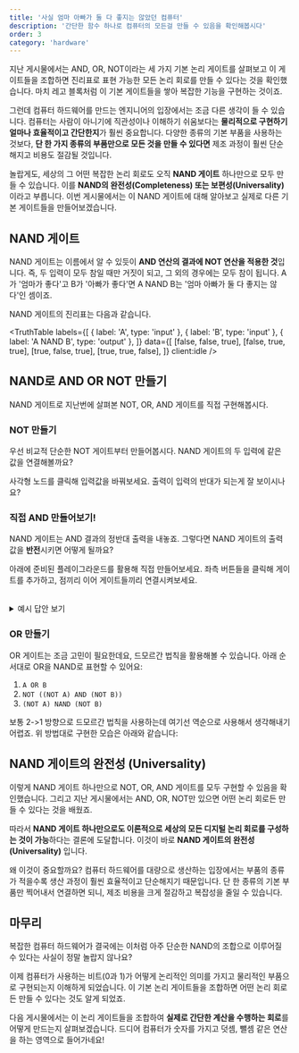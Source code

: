 ```yaml
---
title: '사실 엄마 아빠가 둘 다 좋지는 않았던 컴퓨터'
description: '간단한 함수 하나로 컴퓨터의 모든걸 만들 수 있음을 확인해봅시다'
order: 3
category: 'hardware'
---
```




지난 게시물에서는 AND, OR, NOT이라는 세 가지 기본 논리 게이트를 살펴보고 이 게이트들을 조합하면 진리표로 표현 가능한 모든 논리 회로를 만들 수 있다는 것을 확인했습니다. 마치 레고 블록처럼 이 기본 게이트들을 쌓아 복잡한 기능을 구현하는 것이죠.

그런데 컴퓨터 하드웨어를 만드는 엔지니어의 입장에서는 조금 다른 생각이 들 수 있습니다. 컴퓨터는 사람이 아니기에 직관성이나 이해하기 쉬움보다는 **물리적으로 구현하기 얼마나 효율적이고 간단한지**가 훨씬 중요합니다. 다양한 종류의 기본 부품을 사용하는 것보다, **단 한 가지 종류의 부품만으로 모든 것을 만들 수 있다면** 제조 과정이 훨씬 단순해지고 비용도 절감될 것입니다.

놀랍게도, 세상의 그 어떤 복잡한 논리 회로도 오직 **NAND 게이트** 하나만으로 모두 만들 수 있습니다. 이를 **NAND의 완전성(Completeness) 또는 보편성(Universality)** 이라고 부릅니다. 이번 게시물에서는 이 NAND 게이트에 대해 알아보고 실제로 다른 기본 게이트들을 만들어보겠습니다.

## NAND 게이트

NAND 게이트는 이름에서 알 수 있듯이 **AND 연산의 결과에 NOT 연산을 적용한 것**입니다. 즉, 두 입력이 모두 참일 때만 거짓이 되고, 그 외의 경우에는 모두 참이 됩니다. A가 '엄마가 좋다'고 B가 '아빠가 좋다'면 A NAND B는 '엄마 아빠가 둘 다 좋지는 않다'인 셈이죠.

NAND 게이트의 진리표는 다음과 같습니다.

<TruthTable 
  labels={[
    { label: 'A', type: 'input' },
    { label: 'B', type: 'input' },
    { label: 'A NAND B', type: 'output' },
   ]}
  data={[
    [false, false, true],
    [false, true, true],
    [true, false, true],
    [true, true, false],
  ]} 
  client:idle
/>

## NAND로 AND OR NOT 만들기

NAND 게이트로 지난번에 살펴본 NOT, OR, AND 게이트를 직접 구현해봅시다. 

### NOT 만들기

우선 비교적 단순한 NOT 게이트부터 만들어봅시다. NAND 게이트의 두 입력에 같은 값을 연결해볼까요?

<Flow id="not_answer" initialJSON={not} client:idle/>

사각형 노드를 클릭해 입력값을 바꿔보세요. 출력이 입력의 반대가 되는게 잘 보이시나요?

### 직접 AND 만들어보기!

NAND 게이트는 AND 결과의 정반대 출력을 내놓죠. 그렇다면 NAND 게이트의 출력 값을 **반전**시키면 어떻게 될까요?

아래에 준비된 플레이그라운드를 활용해 직접 만들어보세요. 좌측 버튼들을 클릭해 게이트를 추가하고, 점끼리 이어 게이트들끼리 연결시켜보세요.

<Flow id="and_playground" client:idle/>

<br/>

<details>
<summary>예시 답안 보기</summary>
<Flow id="and_answer" initialJSON={and} client:idle/>
NAND 게이트의 출력을 NAND 게이트의 입력들로 연결하면 AND 게이트가 됩니다.
</details>


### OR 만들기

OR 게이트는 조금 고민이 필요한데요, 드모르간 법칙을 활용해볼 수 있습니다. 아래 순서대로 OR을 NAND로 표현할 수 있어요:

1. `A OR B`
1. `NOT ((NOT A) AND (NOT B))`
1. `(NOT A) NAND (NOT B)`

보통 2->1 방향으로 드모르간 법칙을 사용하는데 여기선 역순으로 사용해서 생각해내기 어렵죠. 위 방법대로 구현한 모습은 아래와 같습니다:

<Flow id="or_answer" initialJSON={or} client:idle/>

## NAND 게이트의 완전성 (Universality)

이렇게 NAND 게이트 하나만으로 NOT, OR, AND 게이트를 모두 구현할 수 있음을 확인했습니다. 그리고 지난 게시물에서는 AND, OR, NOT만 있으면 어떤 논리 회로든 만들 수 있다는 것을 배웠죠.

따라서 **NAND 게이트 하나만으로도 이론적으로 세상의 모든 디지털 논리 회로를 구성하는 것이 가능**하다는 결론에 도달합니다. 이것이 바로 **NAND 게이트의 완전성(Universality)** 입니다.

왜 이것이 중요할까요? 컴퓨터 하드웨어를 대량으로 생산하는 입장에서는 부품의 종류가 적을수록 생산 과정이 훨씬 효율적이고 단순해지기 때문입니다. 단 한 종류의 기본 부품만 찍어내서 연결하면 되니, 제조 비용을 크게 절감하고 복잡성을 줄일 수 있습니다. 

## 마무리

복잡한 컴퓨터 하드웨어가 결국에는 이처럼 아주 단순한 NAND의 조합으로 이루어질 수 있다는 사실이 정말 놀랍지 않나요?

이제 컴퓨터가 사용하는 비트(0과 1)가 어떻게 논리적인 의미를 가지고 물리적인 부품으로 구현되는지 이해하게 되었습니다. 이 기본 논리 게이트들을 조합하면 어떤 논리 회로든 만들 수 있다는 것도 알게 되었죠.

다음 게시물에서는 이 논리 게이트들을 조합하여 **실제로 간단한 계산을 수행하는 회로**를 어떻게 만드는지 살펴보겠습니다. 드디어 컴퓨터가 숫자를 가지고 덧셈, 뺄셈 같은 연산을 하는 영역으로 들어가네요!
